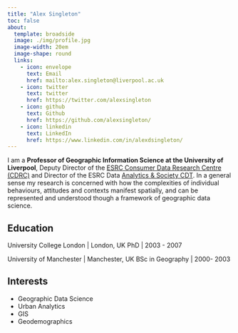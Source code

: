 ```yaml
---
title: "Alex Singleton"
toc: false
about:
  template: broadside
  image: ./img/profile.jpg
  image-width: 20em
  image-shape: round
  links:
    - icon: envelope
      text: Email
      href: mailto:alex.singleton@liverpool.ac.uk
    - icon: twitter
      text: twitter
      href: https://twitter.com/alexsingleton
    - icon: github
      text: Github
      href: https://github.com/alexsingleton/
    - icon: linkedin
      text: LinkedIn
      href: https://www.linkedin.com/in/alexdsingleton/
---
```


I am a **Professor of Geographic Information Science at the University of Liverpool**, Deputy Director of the [ESRC Consumer Data Research Centre (CDRC)](http://www.cdrc.ac.uk) and Director of the ESRC Data [Analytics & Society CDT](https://datacdt.org/). In a general sense my research is concerned with how the complexities of individual behaviours, attitudes and contexts manifest spatially, and can be represented and understood though a framework of geographic data science.

## Education

University College London \| London, UK PhD \| 2003 - 2007

University of Manchester \| Manchester, UK BSc in Geography \| 2000- 2003

## Interests

-   Geographic Data Science
-   Urban Analytics
-   GIS
-   Geodemographics
